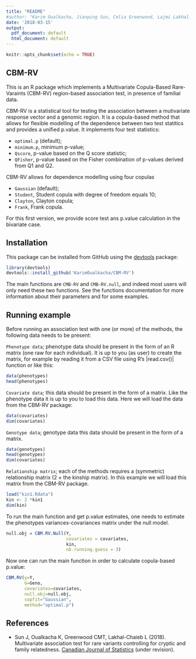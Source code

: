 ```yaml
---
title: "README"
#author: "Karim Oualkacha, Jianping Sun, Celia Greenwood, Lajmi Lakhal-Chaieb"
date: '2018-03-15'
output:
  pdf_document: default
  html_document: default
---
```


```r
knitr::opts_chunk$set(echo = TRUE)
```

## CBM-RV

This is an R package which implements a Multivariate Copula-Based Rare-Varaints (CBM-RV) region-based association test, in presence of familial data. 

CBM-RV is a statistical tool for testing the association between a mutivariate response vector and a genomic region. It is a copula-based method that allows for flexible modelling of the dependence between two test statitics and provides a unified p.value. It implements four test statistics:

- ```optimal.p``` (default);
- ```minimum.p```, minimum p-value;
- ```Qscore```, p-value based on the Q score statistic;
- ```QFisher```, p-value based on the Fisher combination of p-values derived from Q1 and Q2.

CBM-RV allows for dependence modelling using four copulas

- ```Gaussian``` (default);
- ```Student```, Student copula with degree of freedom equals 10;
- ```Clayton```, Clayton copula; 
- ```Frank```, Frank copula.

For this first version, we provide score test ans p.value calculation in the bivariate case.

## Installation

This package can be installed from GitHub using the [devtools](https://cran.r-project.org/package=devtools) package:

``` r
library(devtools)
devtools::install_github('KarimOualkacha/CBM-RV')
```

The main functions are ```CMB-RV``` and ```CMB-RV.null```, and indeed most users will only need these two functions. See the functions documentation for more information about their parameters and for some examples.

## Running example
Before running an association test with one (or more) of the methods,
the following data needs to be present:

```Phenotype data```; phenotype data should be present in the form of
an R matrix (one raw for each individual). It is up to you (as user)
to create the matrix, for example by reading it from a CSV file using R's
|read.csv()| function or like this:
``` r
data(phenotypes)
head(phenotypes)
```

```Covariate data```; this data should be present in the form
  of a matrix. Like the phenotype data it is up to you to load this
  data. Here we will load the data from the CBM-RV package:
``` r
data(covariates)
dim(covariates)
```

```Genotype data```; genotype data this data should be present in the form
  of a matrix.
``` r
data(genotypes)
head(genotypes)
dim(covariates)
```

```Relationship matrix```; each of the methods requires a (symmetric) relationship matrix (2 $\times$ the kinship matrix). In this example we will load this matrix from the CBM-RV package.

``` r
load("kin1.Rdata")
kin <- 2 *kin1
dim(kin)
```
To run the main function and get p.value estimates, one needs to estimate the phenotypes variances-covariances matrix under the null model.

``` r
null.obj = CBM.RV.Null(Y, 
                       covariates = covariates, 
                       kin, 
                       nb.running.guess = 3)
``` 
Now one can run the main function in order to calculate copula-based p.value:

``` r
CBM.RV(y=Y, 
       G=Geno, 
       covariates=covariates, 
       null.obj=null.obj, 
       copfit="Gaussian", 
       method="optimal.p")
``` 

## References

- Sun J, Oualkacha K, Greenwood CMT, Lakhal-Chaieb L (2018). Multivariate association test for rare variants controlling for cryptic and family relatedness. [Canadian Journal of Statistics](http://dx.doi.org/10.1177/0962280216660128) (under revision).
 
